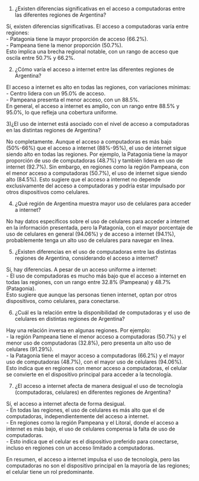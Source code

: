 1) ¿Existen diferencias significativas en el acceso a computadoras entre las diferentes regiones de Argentina?

Sí, existen diferencias significativas. El acceso a computadoras varía entre regiones:  
- Patagonia tiene la mayor proporción de acceso (66.2%).  
- Pampeana tiene la menor proporción (50.7%).  
Esto implica una brecha regional notable, con un rango de acceso que oscila entre 50.7% y 66.2%.

 2) ¿Cómo varía el acceso a internet entre las diferentes regiones de Argentina?

El acceso a internet es alto en todas las regiones, con variaciones mínimas:  
- Centro lidera con un 95.0% de acceso.  
- Pampeana presenta el menor acceso, con un 88.5%.  
En general, el acceso a internet es amplio, con un rango entre 88.5% y 95.0%, lo que refleja una cobertura uniforme.

 3)¿El uso de internet está asociado con el nivel de acceso a computadoras en las distintas regiones de Argentina?

No completamente. Aunque el acceso a computadoras es más bajo (50%-66%) que el acceso a internet (88%-95%), el uso de internet sigue siendo alto en todas las regiones. Por ejemplo, la Patagonia tiene la mayor proporción de uso de computadoras (48.7%) y también lidera en uso de internet (92.7%). Sin embargo, en regiones como la región Pampeana, con el menor acceso a computadoras (50.7%), el uso de internet sigue siendo alto (84.5%). Esto sugiere que el acceso a internet no depende exclusivamente del acceso a computadoras y podría estar impulsado por otros dispositivos como celulares.

 4) ¿Qué región de Argentina muestra mayor uso de celulares para acceder a internet?

No hay datos específicos sobre el uso de celulares para acceder a internet en la información presentada, pero la Patagonia, con el mayor porcentaje de uso de celulares en general (94.06%) y de acceso a internet (94.1%), probablemente tenga un alto uso de celulares para navegar en línea.

5) ¿Existen diferencias en el uso de computadoras entre las distintas regiones de Argentina, considerando el acceso a internet?

Sí, hay diferencias. A pesar de un acceso uniforme a internet:  
- El uso de computadoras es mucho más bajo que el acceso a internet en todas las regiones, con un rango entre 32.8% (Pampeana) y 48.7% (Patagonia).  
Esto sugiere que aunque las personas tienen internet, optan por otros dispositivos, como celulares, para conectarse.

 6) ¿Cuál es la relación entre la disponibilidad de computadoras y el uso de celulares en distintas regiones de Argentina?

Hay una relación inversa en algunas regiones. Por ejemplo:  
- la región Pampeana tiene el menor acceso a computadoras (50.7%) y el menor uso de computadoras (32.8%), pero presenta un alto uso de celulares (91.29%).  
- la Patagonia tiene el mayor acceso a computadoras (66.2%) y el mayor uso de computadoras (48.7%), con el mayor uso de celulares (94.06%).  
Esto indica que en regiones con menor acceso a computadoras, el celular se convierte en el dispositivo principal para acceder a la tecnología.

 7) ¿El acceso a internet afecta de manera desigual el uso de tecnología (computadoras, celulares) en diferentes regiones de Argentina?

Sí, el acceso a internet afecta de forma desigual.  
- En todas las regiones, el uso de celulares es más alto que el de computadoras, independientemente del acceso a internet.  
- En regiones como la región Pampeana y el Litoral, donde el acceso a internet es más bajo, el uso de celulares compensa la falta de uso de computadoras.  
- Esto indica que el celular es el dispositivo preferido para conectarse, incluso en regiones con un acceso limitado a computadoras.  

En resumen, el acceso a internet impulsa el uso de tecnología, pero las computadoras no son el dispositivo principal en la mayoría de las regiones; el celular tiene un rol predominante.
